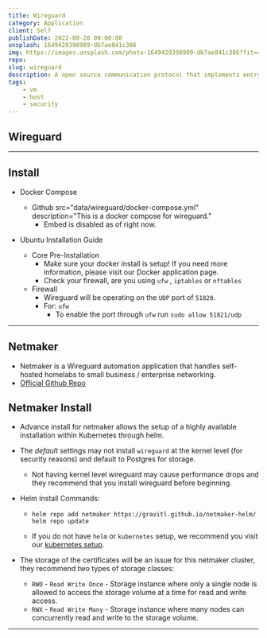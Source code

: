 ```yaml
---
title: Wireguard
category: Application
client: Self
publishDate: 2022-08-28 00:00:00
unsplash: 1649429398909-db7ae841c386
img: https://images.unsplash.com/photo-1649429398909-db7ae841c386?fit=crop&w=1400&h=700&q=75
repo:
slug: wireguard
description: A open source communication protocol that implements encrypted virtual private networks.
tags:
    - vm
    - host
    - security
---
```



<MDXJS>

## Wireguard


</MDXJS>

---

<MDXJS>

## Install

-   Docker Compose

    -   Github
        	src="data/wireguard/docker-compose.yml"
        	description="This is a docker compose for wireguard."
        - Embed is disabled as of right now.

-   Ubuntu Installation Guide
    -   Core Pre-Installation
        -   Make sure your docker install is setup! If you need more information, please visit our Docker application page.
        -   Check your firewall, are you using `ufw` , `iptables` or `nftables`
    -   Firewall
        -   Wireguard will be operating on the `UDP` port of `51820`.
        -   For: `ufw`
            -   To enable the port through `ufw` run `sudo allow 51821/udp`


</MDXJS>

---

<MDXJS>

## Netmaker

-   Netmaker is a Wireguard automation application that handles self-hosted homelabs to small business / enterprise networking.
-   [Official Github Repo](https://github.com/gravitl/netmaker)

## Netmaker Install

-   Advance install for netmaker allows the setup of a highly available installation within Kubernetes through helm.
-   The _default_ settings may not install `wireguard` at the kernel level (for security reasons) and default to Postgres for storage.
    -   Not having kernel level wireguard may cause performance drops and they recommend that you install wireguard before beginning.
-   Helm Install Commands:

    -   ```shell
        helm repo add netmaker https://gravitl.github.io/netmaker-helm/
        helm repo update
        ```

    -   If you do not have `helm` or `kubernetes` setup, we recommend you visit our [kubernetes setup](https://kbve.com/application/k8s).

-   The storage of the certificates will be an issue for this netmaker cluster, they recommend two types of storage classes:
    -   `RWO` - `Read Write Once` - Storage instance where only a single node is allowed to access the storage volume at a time for read and write access.
    -   `RWX` - `Read Write Many` - Storage instance where many nodes can concurrently read and write to the storage volume.


</MDXJS>

---